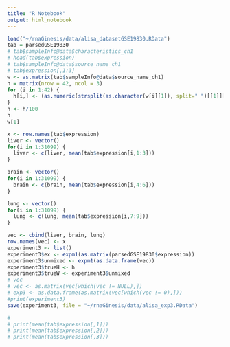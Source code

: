 ```yaml
---
title: "R Notebook"
output: html_notebook
---
```



```r
load("~/rnaGinesis/data/alisa_datasetGSE19830.RData")
tab = parsedGSE19830
# tab$sampleInfo@data$characteristics_ch1
# head(tab$expression)
# tab$sampleInfo@data$source_name_ch1
# tab$expression[,1:3]
w <- as.matrix(tab$sampleInfo@data$source_name_ch1)
h = matrix(nrow = 42, ncol = 3)
for (i in 1:42) {
  h[i,] <- (as.numeric(strsplit(as.character(w[i][1]), split=" ")[[1]][c(1, 5, 9)]))
}
h <- h/100
h 
w[1]

x <- row.names(tab$expression)
liver <- vector()
for(i in 1:31099) {
  liver <- c(liver, mean(tab$expression[i,1:3]))
}

brain <- vector()
for(i in 1:31099) {
  brain <- c(brain, mean(tab$expression[i,4:6]))
}

lung <- vector()
for(i in 1:31099) {
  lung <- c(lung, mean(tab$expression[i,7:9]))
}

vec <- cbind(liver, brain, lung)
row.names(vec) <- x
experiment3 <- list()
experiment3$ex <- expm1(as.matrix(parsedGSE19830$expression))
experiment3$unmixed <- expm1(as.data.frame(vec))
experiment3$trueH <- h
experiment3$trueW <- experiment3$unmixed
# vec
# vec <- as.matrix(vec[which(vec != NULL),])
# exp3 <- as.data.frame(as.matrix(vec[which(vec != 0),]))
#print(experiment3)
save(experiment3, file = "~/rnaGinesis/data/alisa_exp3.RData")

# 
# print(mean(tab$expression[,1]))
# print(mean(tab$expression[,2]))
# print(mean(tab$expression[,3]))
```

